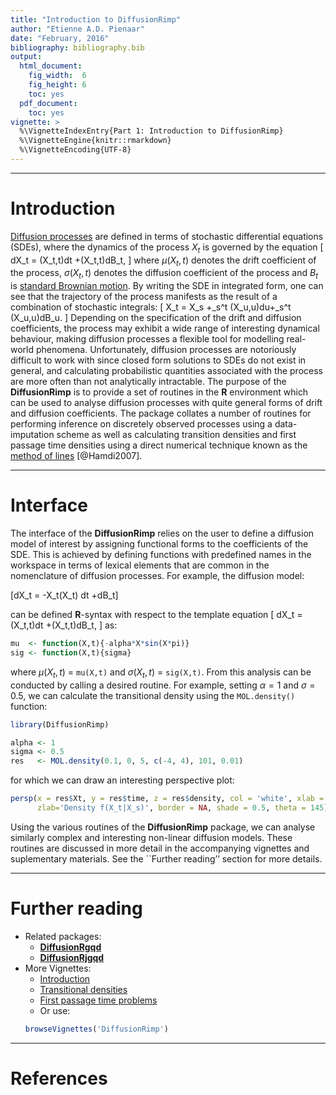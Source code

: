 ```yaml
---
title: "Introduction to DiffusionRimp"
author: "Etienne A.D. Pienaar"
date: "February, 2016"
bibliography: bibliography.bib
output:
  html_document:
    fig_width:  6
    fig_height: 6
    toc: yes
  pdf_document:
    toc: yes
vignette: >
  %\VignetteIndexEntry{Part 1: Introduction to DiffusionRimp}
  %\VignetteEngine{knitr::rmarkdown}
  %\VignetteEncoding{UTF-8}
---
```


--------

# Introduction
[Diffusion processes](https://en.wikipedia.org/wiki/Ito_diffusion) are defined in terms of stochastic differential equations (SDEs), where the dynamics of the process $X_t$ is governed by the equation
\[
dX_t = \mu(X_t,t)dt +\sigma(X_t,t)dB_t,
\]
where $\mu(X_t,t)$ denotes the drift coefficient of the process, $\sigma(X_t,t)$ denotes the diffusion coefficient of the process and $B_t$ is [standard Brownian motion](https://en.wikipedia.org/wiki/Wiener_process). By writing the SDE in integrated form, one can see that the trajectory of the process manifests as the result of a combination of stochastic integrals:
\[
X_t = X_s +\int_s^t \mu(X_u,u)du+\int_s^t \sigma(X_u,u)dB_u.
\]
Depending on the specification of the drift and diffusion coefficients, the process may exhibit a wide range of interesting dynamical behaviour, making diffusion processes a flexible tool for modelling real-world phenomena. Unfortunately, diffusion processes are notoriously difficult to work with since closed form solutions to SDEs do not exist in general, and calculating probabilistic quantities associated with the process are more often than not analytically intractable. The purpose of the __DiffusionRimp__ is to provide a set of routines in the __R__ environment which can be used to analyse diffusion processes with quite general forms of drift and diffusion coefficients. The package collates a number of routines for performing inference on discretely observed processes using a data-imputation scheme as well as calculating transition densities and first passage time densities using a direct numerical technique known as the [method of lines](http://www.scholarpedia.org/article/Method_of_lines) [@Hamdi2007]. 

--------

# Interface

The interface of the  __DiffusionRimp__ relies on the user to define a diffusion model of interest by assigning functional forms to the coefficients of the SDE. This is achieved by defining functions with predefined names in the workspace in terms of lexical elements that are common in the nomenclature of diffusion processes. For example, the diffusion model:

\[dX_t = -\alpha X_t\sin(X_t\pi) dt +\sigma dB_t\]
 
can be defined __R__-syntax with respect to the template equation
\[
dX_t = \mu(X_t,t)dt +\sigma(X_t,t)dB_t,
\]
as:

```r
mu  <- function(X,t){-alpha*X*sin(X*pi)}
sig <- function(X,t){sigma}
```
where $\mu(X_t,t)$ = `mu(X,t)` and $\sigma(X_t,t)$ = `sig(X,t)`. From this analysis can be conducted by calling a desired routine. For example, setting $\alpha = 1$ and $\sigma = 0.5$, we can calculate the transitional density using the `MOL.density()` function:

```r
library(DiffusionRimp)

alpha <- 1
sigma <- 0.5
res   <- MOL.density(0.1, 0, 5, c(-4, 4), 101, 0.01)
```
for which we can draw an interesting perspective plot:
```r
persp(x = res$Xt, y = res$time, z = res$density, col = 'white', xlab = 'State (X_t)',ylab='Time (t)', 
      zlab='Density f(X_t|X_s)', border = NA, shade = 0.5, theta = 145)
```

Using the various routines of the __DiffusionRimp__ package, we can analyse similarly complex and interesting non-linear diffusion models. These routines are discussed in more detail in the accompanying vignettes and suplementary materials. See the ``Further reading'' section for more details.

--------


# Further reading
* Related packages:
    + [__DiffusionRgqd__](https://cran.r-project.org/package=DiffusionRgqd)
    + [__DiffusionRjgqd__](https://cran.r-project.org/package=DiffusionRjgqd)
* More Vignettes:
    + [Introduction](Part_1_Introduction.html)
    + [Transitional densities](Part_2_Transition_Densities.html)
    + [First passage time problems](Part_3_First_Passage_Times.html)
    + Or use:
```r
browseVignettes('DiffusionRimp')
```

--------

# References




